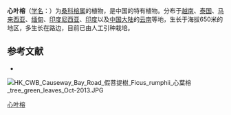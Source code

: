 {{Speciesbox
| name = 心叶榕
| status = 
| status_system = 
| image =
| genus = Ficus
| species = rumphii
| authority = Bl.
}}

'''心叶榕'''（[[学名|学名]]：{{lang|la|''Ficus rumphii''}}）为[[桑科|桑科]][[榕属|榕属]]的植物，是中国的特有植物。分布于[[越南|越南]]、[[泰国|泰国]]、[[马来西亚|马来西亚]]、[[缅甸|缅甸]]、[[印度尼西亚|印度尼西亚]]、[[印度|印度]]以及[[中国大陆|中国大陆]]的[[云南|云南]]等地，生长于海拔650米的地区，多生长在路边，目前已由人工引种栽培。

== 参考文献 ==
<div class="references-small">
* {{cite web| url =http://www.bioinfo.cn/db05/KmzwSpecies.php?action=view&id=13665| title =心叶榕| work =《中国高等植物数据库全库》| publisher =中国科学院微生物研究所| author =昆明植物研究所| accessdate =2009-02-24| deadurl =yes| archiveurl =https://web.archive.org/web/20160305070048/http://www.bioinfo.cn/db05/KmzwSpecies.php?action=view&id=13665| archivedate =2016-03-05}}
</div>
[[File:HK_CWB_Causeway_Bay_Road_假菩提樹_Ficus_rumphii_心葉榕_tree_green_leaves_Oct-2013.JPG|left]]
{{commons category|Ficus rumphii}}
{{Taxonbar|from=Q3071424}}

[[Category:榕属|心叶榕]]


{{植物小作品}}